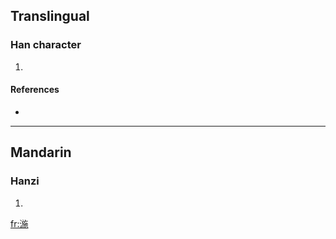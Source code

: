 ==Translingual==

===Han character===
{{Han char|rn=85|rad=水|as=09|sn=12|four=3811<sub>2</sub>|canj=水卜尸木 (EYSD), X水卜尸木 (XEYSD)}}

# {{defn|Han|sort=水09}}

====References====
* {{Han ref|kx=0637.260|dkj=17855|hdz=31685.010|uh=6E64|ud=28260|bh=DA4F|bd=55887}}

----

==Mandarin==

===Hanzi===
{{cmn-hanzi|pin=[[jú]] ([[ju2]]), [[shī]] ([[shi1]])|wg=chü<sup>2</sup>, shih<sup>1</sup>}}

# {{defn|Mandarin|sort=水09}}

[[fr:湤]]